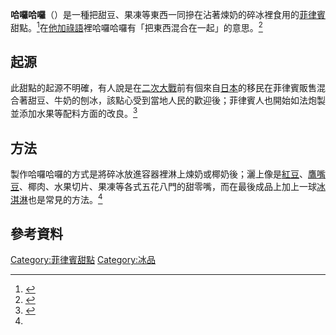 {{noteTA
|1=zh-cn:炼奶; zh-hk:淡奶; zh-mo:淡奶; zh-sg:炼奶; zh-tw:煉奶
}}
{{Infobox prepared food
| name             = 哈囉哈囉
| image            = [[File:Halo_halo1.jpg|220px]]
| caption          = 一碗哈囉哈囉
| country          = {{PHI}}
| type             = 甜點
| main_ingredient  = 碎冰、煉奶、冰淇淋、各式甜豆果凍等
}}

'''哈囉哈囉'''（{{lang-tl|Halo-halo}}）是一種把甜豆、果凍等東西一同摻在沾著煉奶的碎冰裡食用的[[菲律賓|菲律賓]]甜點。<ref>{{Cite web |url=http://foodcitations.com/halo-halo-the-best-way-to-cool-down-this-summer/ |title=Halo-Halo: The best way to cool down this Summer |work=Food Citations |author=Ringo |date=2012年3月23日 |accessdate=2015年5月20日 |archive-url=https://web.archive.org/web/20160304210758/http://foodcitations.com/halo-halo-the-best-way-to-cool-down-this-summer/ |archive-date=2016年3月4日 |dead-url=yes }}</ref>在[[他加祿語|他加祿語]]裡哈囉哈囉有「把東西混合在一起」的意思。<ref>{{Cite web |url=http://www.nytimes.com/2010/07/18/us/18bcintel.html?_r=0 |title=Halo-Halo |work=[[紐約時報|紐約時報]] |author=HANK PELLISSIER |date=2010年7月17日 |accessdate=2015年5月20日 |archive-date=2020年9月26日 |archive-url=https://web.archive.org/web/20200926082131/https://www.nytimes.com/2010/07/18/us/18bcintel.html?_r=0 |dead-url=no }}</ref>

== 起源 ==
此甜點的起源不明確，有人說是在[[二次大戰|二次大戰]]前有個來自[[日本|日本]]的移民在菲律賓販售混合著甜豆、牛奶的刨冰，該點心受到當地人民的歡迎後；菲律賓人也開始如法炮製並添加水果等配料方面的改良。<ref name="ffmagazine">{{Cite web |url=http://ffemagazine.com/filipino-icon-halo-halo/ |title=Filipino Icon: Halo-Halo |work=FFE Magazine |author=FFE PKM Staff |date=2012年12月2日 |accessdate=2015年5月20日 |archive-date=2020年11月24日 |archive-url=https://web.archive.org/web/20201124122141/http://ffemagazine.com/filipino-icon-halo-halo/ |dead-url=no }}</ref>

== 方法 ==
製作哈囉哈囉的方式是將碎冰放進容器裡淋上煉奶或椰奶後；灑上像是[[紅豆|紅豆]]、[[鷹嘴豆|鷹嘴豆]]、椰肉、水果切片、果凍等各式五花八門的甜零嘴，而在最後成品上加上一球[[冰淇淋|冰淇淋]]也是常見的方法。<ref name="ffmagazine"/>

== 參考資料 ==
{{reflist}}

{{DEFAULTSORT:Halo-halo}}
[[Category:菲律賓甜點|Category:菲律賓甜點]]
[[Category:冰品|Category:冰品]]
